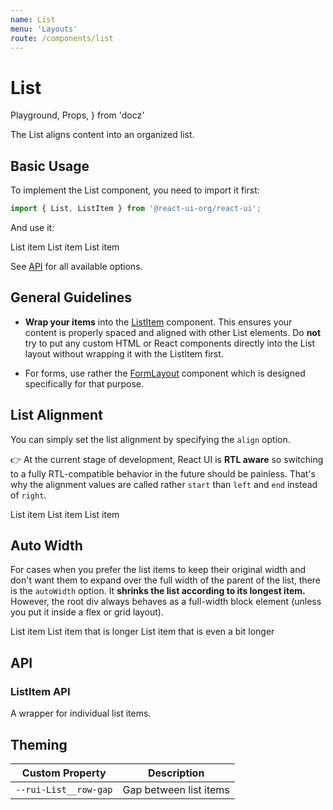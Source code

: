 ```yaml
---
name: List
menu: 'Layouts'
route: /components/list
---
```


# List

  Playground,
  Props,
} from 'docz'

The List aligns content into an organized list.

## Basic Usage

To implement the List component, you need to import it first:

```js
import { List, ListItem } from '@react-ui-org/react-ui';
```

And use it:

<Playground>
  <List>
    <ListItem>
      <Placeholder bordered>List item</Placeholder>
    </ListItem>
    <ListItem>
      <Placeholder bordered>List item</Placeholder>
    </ListItem>
    <ListItem>
      <Placeholder bordered>List item</Placeholder>
    </ListItem>
  </List>
</Playground>

See [API](#api) for all available options.

## General Guidelines

- **Wrap your items** into the [ListItem](#listitem) component. This ensures
  your content is properly spaced and aligned with other List elements. Do
  **not** try to put any custom HTML or React components directly into the
  List layout without wrapping it with the ListItem first.

- For forms, use rather the [FormLayout](/components/layout/form-layout)
  component which is designed specifically for that purpose.

## List Alignment

You can simply set the list alignment by specifying the `align` option.

👉 At the current stage of development, React UI is **RTL aware** so switching
to a fully RTL-compatible behavior in the future should be painless. That's why
the alignment values are called rather `start` than `left` and `end` instead of
`right`.

<Playground>
  <List align="end">
    <ListItem>
      <Placeholder bordered>List item</Placeholder>
    </ListItem>
    <ListItem>
      <Placeholder bordered>List item</Placeholder>
    </ListItem>
    <ListItem>
      <Placeholder bordered>List item</Placeholder>
    </ListItem>
  </List>
</Playground>

## Auto Width

For cases when you prefer the list items to keep their original width and don't
want them to expand over the full width of the parent of the list, there is the
`autoWidth` option. It **shrinks the list according to its longest item.**
However, the root div always behaves as a full-width block element (unless you
put it inside a flex or grid layout).

<Playground>
  <List align="end" autoWidth>
    <ListItem>
      <Placeholder bordered>List item</Placeholder>
    </ListItem>
    <ListItem>
      <Placeholder bordered>List item that is longer</Placeholder>
    </ListItem>
    <ListItem>
      <Placeholder bordered>List item that is even a bit longer</Placeholder>
    </ListItem>
  </List>
</Playground>

## API

<Props table of={List} />

### ListItem API

A wrapper for individual list items.

<Props table of={ListItem} />

## Theming

| Custom Property                                      | Description                                                  |
|------------------------------------------------------|--------------------------------------------------------------|
| `--rui-List__row-gap`                                | Gap between list items                                       |
